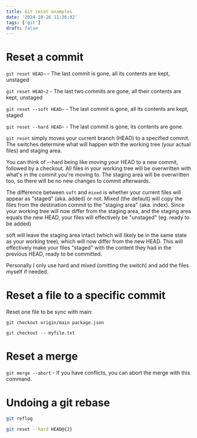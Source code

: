 ```yaml
---
title: Git reset examples
date: '2024-10-26 11:36:02'
tags: ['git']
draft: false
---
```


# Reset a commit

`git reset HEAD~` - The last commit is gone, all its contents are kept, unstaged

`git reset HEAD~2` - The last two commits are gone, all their contents are kept, unstaged

`git reset --soft HEAD~` - The last commit is gone, all its contents are kept, staged

`git reset --hard HEAD~` - The last commit is gone, its contents are gone.

`git reset` simply moves your current branch (HEAD) to a specified commit. The switches determine what will happen with the working tree (your actual files) and staging area.

You can think of --hard being like moving your HEAD to a new commit, followed by a checkout. All files in your working tree will be overwritten with what's in the commit you're moving to. The staging area will be overwritten too, so there will be no new changes to commit afterwards.

The difference between `soft` and `mixed` is whether your current files will appear as "staged" (aka. added) or not. Mixed (the default) will copy the files from the destination commit to the "staging area" (aka. index). Since your working tree will now differ from the staging area, and the staging area equals the new HEAD, your files will effectively be "unstaged" (eg. ready to be added)

soft will leave the staging area intact (which will likely be in the same state as your working tree), which will now differ from the new HEAD. This will effectively make your files "staged" with the content they had in the previous HEAD, ready to be committed.

Personally I only use hard and mixed (omitting the switch) and add the files myself if needed.

# Reset a file to a specific commit

Reset one file to be sync with main:

```
git checkout origin/main package.json

```

```
git checkout -- myfile.txt
```

# Reset a merge

`git merge --abort` - If you have conflicts, you can abort the merge with this command.

# Undoing a git rebase

```bash
git reflog
```

```bash
git reset --hard HEAD@{2}
```
